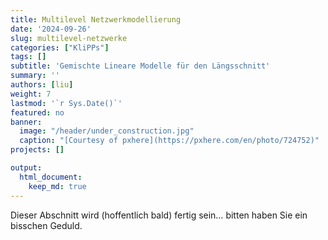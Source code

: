 ```yaml
---
title: Multilevel Netzwerkmodellierung
date: '2024-09-26'
slug: multilevel-netzwerke
categories: ["KliPPs"]
tags: []
subtitle: 'Gemischte Lineare Modelle für den Längsschnitt'
summary: ''
authors: [liu]
weight: 7
lastmod: '`r Sys.Date()`'
featured: no
banner:
  image: "/header/under_construction.jpg"
  caption: "[Courtesy of pxhere](https://pxhere.com/en/photo/724752)"
projects: []

output:
  html_document:
    keep_md: true
---
```


Dieser Abschnitt wird (hoffentlich bald) fertig sein... bitten haben Sie ein bisschen Geduld.